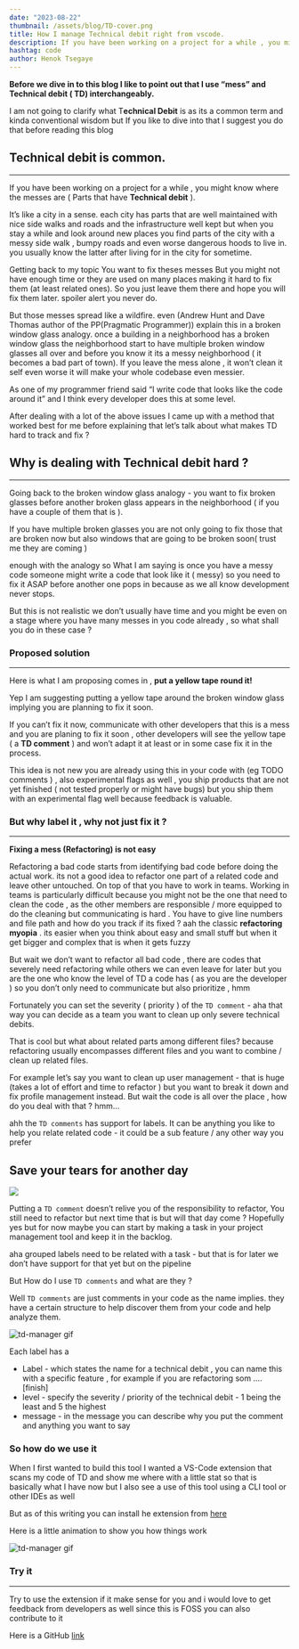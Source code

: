 ```yaml
---
date: "2023-08-22"
thumbnail: /assets/blog/TD-cover.png
title: How I manage Technical debit right from vscode.
description: If you have been working on a project for a while , you might know where the messes are ( Parts that have Technical debit ). It’s like a city in a sense
hashtag: code
author: Henok Tsegaye
---
```

**Before we dive in to this blog I like to point out that I use “mess” and Technical debit ( TD) interchangeably.**

I am not going to clarify what T**echnical Debit** is as its a common term and kinda conventional wisdom but If you like to dive into that I suggest you do that before reading this blog




## Technical debit is common.
---


If you have been working on a project for a while , you might know where the messes are ( Parts that have **Technical debit** ). 

It’s like a city in a sense. each city has parts that are well maintained with nice side walks and roads and the infrastructure well kept but when you stay a while and look around new places you find parts of the city with a messy side walk , bumpy roads and even worse dangerous hoods to live in. you usually know the latter after living for in the city for sometime.

Getting back to my topic You want to fix theses messes  But you might not have enough time or they are used on many places making it hard to fix them (at least related ones). So you just leave them there and hope you will fix them later. spoiler alert you never do.

But  those messes  spread like a wildfire. even (Andrew Hunt and Dave Thomas author of the PP(Pragmatic Programmer)) explain this in a broken window glass analogy.  once a building in a neighborhood has a broken window glass the neighborhood start to have multiple broken window glasses all over and before you know it its a messy neighborhood ( it becomes a bad part of town).  If you leave the mess alone , it won’t clean it self even worse it will make your whole codebase even messier.

As one of my programmer friend said “I write code that looks like the code around it” and I think every developer does this at some level.

After dealing with a lot of the above issues I came up with a method that worked best for me before explaining that let’s talk about what makes  TD hard to track and fix ?



## Why is dealing with Technical debit hard ?
---
Going back to the broken window glass analogy - you want to fix broken glasses before another broken glass appears in the neighborhood ( if you have a couple of them that is ).

If you have multiple broken glasses you are not only going to fix those that are broken now but also windows that are going to be broken soon( trust me they are coming ) 

enough with the analogy so What I am saying is once you have a messy code someone might write a code that look like it ( messy) so you need to fix it ASAP before another one pops in because as we all know development never stops.

But this is not realistic we don’t usually have time and you might be even on a stage where you have many messes in you code already , so what shall you do in these case ?



### Proposed solution
---

Here is what I am proposing comes in , **put a yellow tape round it!**  

Yep I am suggesting putting a yellow tape around the broken window glass implying you are planning to fix it soon.

If you can’t fix it now, communicate with other developers that this is a mess and you are planing to fix it soon , other developers will see the yellow tape ( a **TD comment** ) and won’t adapt it at least or in some case fix it in the process.

This idea is not new you are already using this in your code with (eg TODO comments ) , also experimental flags as well , you ship products that are not yet finished ( not tested properly or might have bugs) but you ship them with an experimental flag well because feedback is valuable.

### But why label it , why not just fix it ?
---

**Fixing a mess (Refactoring) is not easy**

Refactoring a bad code starts from identifying bad code before doing the actual work. its not a good idea to refactor one part of a related code and leave other untouched.
On top of that you have to work in teams. Working in teams is particularly difficult because you might not be the one that need to clean the code , as the other members are responsible / more equipped to do the cleaning but communicating is hard . You have to give line numbers and file path and how do you track if its fixed ?
aah the classic **refactoring myopia** . its easier when you think about easy and small stuff but when it get bigger and complex that is when it gets fuzzy

But wait we don’t want to refactor all bad code , there are codes that severely need refactoring while others we can even leave for later but you are the one who know the level of TD a code has ( as you are the developer ) so you don’t only need to communicate but also prioritize , hmm

Fortunately you can set the severity ( priority ) of the `TD comment` - aha that way you can decide as a team you want to clean up only severe technical debits.

That is cool but what about related parts among different files? because refactoring usually encompasses different files and you want to combine / clean up related files. 

For example let’s say you want to clean up user management - that is huge (takes a lot of effort and time to refactor ) but you want to break it down and fix profile management instead. But wait the code is all over the place , how do you deal with that ? hmm…

ahh the `TD comments` has support for  labels. It can be anything you like to help you relate related code - it could be a sub feature / any other way you prefer

## Save your tears for another day

<img src="https://media.giphy.com/media/xPqYFRk3d5x2vCyAGz/giphy.gif" />

Putting a `TD comment` doesn’t relive you of the responsibility to refactor, You still need to refactor but next time that is but will that day come ? Hopefully yes but for now maybe you can start by making a task in your project management tool and keep it in the backlog.

aha grouped labels need to be related with a task - but that is for later we don’t have support for that yet but on the pipeline

But How do I use `TD comments` and what are they ?

Well `TD comments` are just comments in your code as the name implies. they have a certain structure to help discover them from your code and help analyze them.

<img src="/assets/blog/td-manager/td-manager.png" alt="td-manager gif"  />


Each label has a 

- Label - which states the name for a technical debit , you can name this with a specific feature , for example if you are refactoring som …. [finish]
- level - specify the severity / priority of the technical debit - 1 being the least and 5 the highest
- message - in the message you can describe why you put the comment and anything you want to say

### So how do we use it

When I first wanted to build this tool I wanted a VS-Code extension that scans my code of TD and show me where with a little stat so that is basically what I have now but I also see a use of this tool using a CLI tool or other IDEs as well

But as of this writing you can install he extension from [here](https://marketplace.visualstudio.com/items?itemName=HenokTsegaye.td-manager) 

Here is a little animation to show you how things work

<img src="/assets/blog/td-manager/td-manager.gif" alt="td-manager gif"   />

### Try it
---

Try to use the extension if it make sense for you and i would love to get feedback from developers as well since this is FOSS you can also contribute to it

Here is a GitHub [link](https://github.com/henoktsegaye/TD-manager)